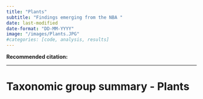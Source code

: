 ```yaml
---
title: "Plants"
subtitle: "Findings emerging from the NBA "
date: last-modified
date-format: "DD-MM-YYYY"
image: "/images/Plants.JPG"  
#categories: [code, analysis, results]
---
```


**Recommended citation:**

------------------------------------------------------------------------

# Taxonomic group summary - Plants
